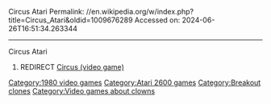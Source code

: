 Circus Atari
Permalink: //en.wikipedia.org/w/index.php?title=Circus_Atari&oldid=1009676289
Accessed on: 2024-06-26T16:51:34.263344



------
Circus Atari
#REDIRECT [[Circus (video game)]] {{R from merge}}
[[Category:1980 video games]]
[[Category:Atari 2600 games]]
[[Category:Breakout clones]]
[[Category:Video games about clowns]]